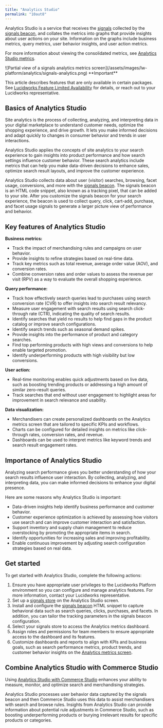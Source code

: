 ```yaml
---
title: "Analytics Studio"
permalink: "10aut8"
---
```


Analytics Studio is a service that receives the [signals](/lw-platform/analytics/0le96f/signals) collected by the [signals beacon](/lw-platform/analytics/k649vy/signals-beacon), and collates the metrics into graphs that provide insights about user actions on your site. Information on the graphs include business metrics, query metrics, user behavior insights, and user action metrics.

For more information about viewing the consolidated metrics, see [Analytics Studio metrics](/lw-platform/analytics/xcd2n5/metrics).

<Frame>![Partial view of a signals analytics metrics screen](/assets/images/lw-platform/analytics/signals-analytics.png)</Frame>

<Tip>
**Important**


This article describes features that are only available in certain packages.
See [Lucidworks Feature Limited Availability](/policies/xzu7wo/lucidworks-feature-limited-availability) for details, or reach out to your Lucidworks representative.

</Tip>



## Basics of Analytics Studio

Site analytics is the process of collecting, analyzing, and interpreting data in your digital marketplace to understand customer needs, optimize the shopping experience, and drive growth. It lets you make informed decisions and adapt quickly to changes in consumer behavior and trends in user interactions.

Analytics Studio applies the concepts of site analytics to your search experience to gain insights into product performance and how search settings influence customer behavior. These search analytics include metrics that can help you make data-driven decisions to enhance sales, optimize search result layouts, and improve the customer experience.

Analytics Studio collects data about user (visitor) searches, browsing, facet usage, conversions, and more with the [signals beacon](/lw-platform/analytics/k649vy/signals-beacon). The signals beacon is an HTML code snippet, also known as a tracking pixel, that can be added to your site. After you customize the signals beacon for your search experience, the beacon is used to collect query, click, cart-add, purchase, and facet usage signals to generate a larger picture view of performance and behavior.

## Key features of Analytics Studio

**Business metrics:**

* Track the impact of merchandising rules and campaigns on user behavior.
* Provide insights to refine strategies based on real-time data.
* Track key metrics such as total revenue, average order value (AOV), and conversion rates.
* Combine conversion rates and order values to assess the revenue per visit (RPV) as a way to evaluate the overall shopping experience.

**Query performance:**

* Track how effectively search queries lead to purchases using search conversion rate (CVR) to offer insights into search result relevancy.
* Measure user engagement with search results using search click-through rate (CTR), indicating the quality of search results.
* Identify searches that yield no results to help find gaps in the product catalog or improve search configurations.
* Identify search trends such as seasonal demand spikes.
* Provide insights into the performance of product and category searches.
* Find top performing products with high views and conversions to help enable targeted promotion.
* Identify underperforming products with high visibility but low conversions.

**User action:**

* Real-time monitoring enables quick adjustments based on live data, such as boosting trending products or addressing a high amount of similar zero-result queries.
* Track searches that end without user engagement to highlight areas for improvement in search relevance and usability.

**Data visualization:**

* Merchandisers can create personalized dashboards on the Analytics metrics screen that are tailored to specific KPIs and workflows.
* Charts can be configured for detailed insights on metrics like click-through rates, conversion rates, and revenue.
* Dashboards can be used to interpret metrics like keyword trends and search result engagement rates.

## Importance of Analytics Studio

Analyzing search performance gives you better understanding of how your search results influence user interaction.
By collecting, analyzing, and interpreting data, you can make informed decisions to enhance your digital presence.

Here are some reasons why Analytics Studio is important:

* Data-driven insights help identify business performance and customer behavior.
* Customer experience optimization is achieved by assessing how visitors use search and can improve customer interaction and satisfaction.
* Support inventory and supply chain management to reduce overstocking by promoting the appropriate items in search.
* Identify opportunities for increasing sales and improving profitability.
* Enable continuous improvement by adjusting search configuration strategies based on real data.

## Get started

To get started with Analytics Studio, complete the following actions:

1. Ensure you have appropriate user privileges to the Lucidworks Platform environment so you can configure and manage analytics features. For more information, contact your Lucidworks representative.
2. Set up a [signals store](/lw-platform/analytics/88pjp2/signals-store) on the Analytics Studio screen.
3. Install and configure the [signals beacon](/lw-platform/analytics/k649vy/signals-beacon) HTML snippet to capture behavioral data such as search queries, clicks, purchases, and facets. In addition, you can tailor the tracking parameters in the signals beacon configuration.
4. Select your signals store to access the Analytics metrics dashboard.
5. Assign roles and permissions for team members to ensure appropriate access to the dashboard and its features.
6. Customize dashboards and reports to align with KPIs and business goals, such as search performance metrics, product trends, and customer behavior insights on the [Analytics metrics screen](/lw-platform/analytics/xcd2n5/metrics).

## Combine Analytics Studio with Commerce Studio

Using [Analytics Studio with Commerce Studio](/lw-platform/analytics/kvidem/analytics-studio-and-commerce-studio) enhances your ability to measure, monitor, and optimize search and merchandising strategies.

Analytics Studio processes user behavior data captured by the signals beacon and then Commerce Studio uses this data to assist merchandisers with search and browse rules.
Insights from Analytics Studio can provide information about potential rule adjustments in Commerce Studio, such as boosting underperforming products or burying irrelevant results for specific products or categories.